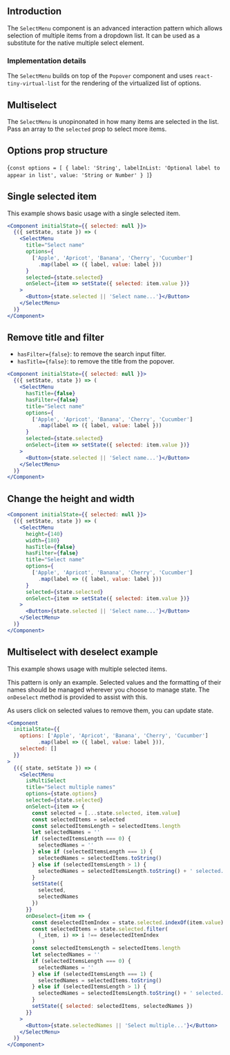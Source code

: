 
## Introduction

The `SelectMenu` component is an advanced interaction pattern which allows selection of multiple items from a dropdown list.
It can be used as a substitute for the native multiple select element.


### Implementation details

The `SelectMenu` builds on top of the `Popover` component
and uses `react-tiny-virtual-list` for the rendering of the virtualized list of options.


## Multiselect

The `SelectMenu` is unopinonated in how many items are selected in the list.
Pass an array to the `selected` prop to select more items.

## Options prop structure

<SyntaxHighlighter>{`
const options = [
  {
    label: 'String',
    labelInList: 'Optional label to appear in list',
    value: 'String or Number'
  }
]
`}</SyntaxHighlighter>

## Single selected item

This example shows basic usage with a single selected item.

```jsx
<Component initialState={{ selected: null }}>
  {({ setState, state }) => (
    <SelectMenu
      title="Select name"
      options={
        ['Apple', 'Apricot', 'Banana', 'Cherry', 'Cucumber']
          .map(label => ({ label, value: label }))
      }
      selected={state.selected}
      onSelect={item => setState({ selected: item.value })}
    >
      <Button>{state.selected || 'Select name...'}</Button>
    </SelectMenu>
  )}
</Component>
```

## Remove title and filter 

* `hasFilter={false}`:  to remove the search input filter.
* `hasTitle={false}`:  to remove the title from the popover.

```jsx
<Component initialState={{ selected: null }}>
  {({ setState, state }) => (
    <SelectMenu
      hasTitle={false}
      hasFilter={false}
      title="Select name"
      options={
        ['Apple', 'Apricot', 'Banana', 'Cherry', 'Cucumber']
          .map(label => ({ label, value: label }))
      }
      selected={state.selected}
      onSelect={item => setState({ selected: item.value })}
    >
      <Button>{state.selected || 'Select name...'}</Button>
    </SelectMenu>
  )}
</Component>
```

## Change the height and width


```jsx
<Component initialState={{ selected: null }}>
  {({ setState, state }) => (
    <SelectMenu
      height={140}
      width={180}
      hasTitle={false}
      hasFilter={false}
      title="Select name"
      options={
        ['Apple', 'Apricot', 'Banana', 'Cherry', 'Cucumber']
          .map(label => ({ label, value: label }))
      }
      selected={state.selected}
      onSelect={item => setState({ selected: item.value })}
    >
      <Button>{state.selected || 'Select name...'}</Button>
    </SelectMenu>
  )}
</Component>
```


## Multiselect with deselect example

This example shows usage with multiple selected items.

This pattern is only an example.
Selected values and the formatting of their names should be managed wherever you choose to manage state.
The `onDeselect` method is provided to assist with this.

As users click on selected values to remove them, you can update state.


```jsx
<Component
  initialState={{
    options: ['Apple', 'Apricot', 'Banana', 'Cherry', 'Cucumber']
          .map(label => ({ label, value: label })),
    selected: [] 
  }}
>
  {({ state, setState }) => (
    <SelectMenu
      isMultiSelect
      title="Select multiple names"
      options={state.options}
      selected={state.selected}
      onSelect={item => {
        const selected = [...state.selected, item.value]
        const selectedItems = selected
        const selectedItemsLength = selectedItems.length
        let selectedNames = ''
        if (selectedItemsLength === 0) {
          selectedNames = ''
        } else if (selectedItemsLength === 1) {
          selectedNames = selectedItems.toString()
        } else if (selectedItemsLength > 1) {
          selectedNames = selectedItemsLength.toString() + ' selected...'
        }
        setState({
          selected,
          selectedNames
        })
      }}
      onDeselect={item => {
        const deselectedItemIndex = state.selected.indexOf(item.value)
        const selectedItems = state.selected.filter(
          (_item, i) => i !== deselectedItemIndex
        )
        const selectedItemsLength = selectedItems.length
        let selectedNames = ''
        if (selectedItemsLength === 0) {
          selectedNames = ''
        } else if (selectedItemsLength === 1) {
          selectedNames = selectedItems.toString()
        } else if (selectedItemsLength > 1) {
          selectedNames = selectedItemsLength.toString() + ' selected...'
        }
        setState({ selected: selectedItems, selectedNames })
      }}
    >
      <Button>{state.selectedNames || 'Select multiple...'}</Button>
    </SelectMenu>
  )}
</Component>
```

<PropsTable of="SelectMenu" />